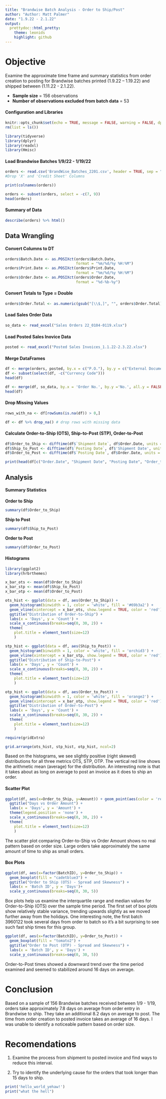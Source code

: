```yaml
---
title: "Brandwise Batch Analysis - Order to Ship/Post"
author: "Author: Matt Palmer"
date: "1.9.22 - 2.1.22"
output:
  prettydoc::html_pretty:
    theme: leonids
    highlight: github
---
```

# Objective

Examine the approximate time frame and summary statistics from order creation to posting for Brandwise batches printed (1.9.22 – 1.19.22) and shipped between (1.11.22 - 2.1.22). 

- **Sample size** = 156 observations
- **Number of observations excluded from batch data** = 53

#### Configuration and Libraries
```r
knitr::opts_chunk$set(echo = TRUE, message = FALSE, warning = FALSE, dpi = 300)
rm(list = ls())
```

```r
library(tidyverse)
library(dplyr)
library(readxl)
library(Hmisc)
```

#### Load Brandwise Batches 1/9/22 - 1/19/22

```r
orders <- read.csv('BrandWise_Batches_2201.csv', header = TRUE, sep = "," )
#Drop 'X' and 'Credit Sheet' Columns

print(colnames(orders))

orders <- subset(orders, select = -c(7, 9))
head(orders)
```

#### Summary of Data

```r
describe(orders) %>% html()
```

## Data Wrangling 

#### Convert Columns to DT

```r

orders$Batch.Date <- as.POSIXct(orders$Batch.Date,
                                format = "%m/%d/%y %H:%M")
orders$Print.Date <- as.POSIXct(orders$Print.Date,
                                format = "%m/%d/%y %H:%M")
orders$Order.Date <- as.POSIXct(orders$Order.Date,
                                format = "%d-%b-%y")
```

#### Convert Totals to Type = Double

```r
orders$Order.Total <- as.numeric(gsub("[\\$,]", "", orders$Order.Total))
```

#### Load Sales Order Data

```r
so_data <- read_excel("Sales Orders 22_0104-0119.xlsx")
```

#### Load Posted Sales Inovice Data

```r
posted <- read_excel("Posted Sales Invoices_1.1.22-2.3.22.xlsx")
```

#### Merge DataFrames

```r
df <- merge(orders, posted, by.x = c("P.O."), by.y = c("External Document No."), all.y = FALSE)
df <- subset(select(df, -c("Currency Code")))
head(df)
```
```r
df <- merge(df, so_data, by.x = 'Order No.', by.y ='No.', all.y = FALSE)
head(df)
```
#### Drop Missing Values

```r
rows_with_na <- df[rowSums(is.na(df)) > 0,]
```

```r
df <- df %>% drop_na() # drop rows with missing data
```

#### Calculate Order-to-Ship (OTS), Ship-to-Post (STP), Order-to-Post

```r
df$Order_to_Ship <- difftime(df$`Shipment Date`, df$Order.Date, units = 'days') %>% as.numeric()
df$Ship_to_Post <- difftime(df$`Posting Date`, df$'Shipment Date', units = 'days') %>% as.numeric()
df$Order_to_Post <- difftime(df$`Posting Date`, df$Order.Date, units = 'days') %>% as.numeric()

print(head(df[c("Order.Date", "Shipment Date", "Posting Date", "Order_to_Ship", "Ship_to_Post", "Order_to_Post")]))
```

## Analysis 
#### Summary Statistics

**Order to Ship**
```r
summary(df$Order_to_Ship)
```
**Ship to Post**
```r
summary(df$Ship_to_Post)
```
**Order to Post**
```r
summary(df$Order_to_Post)
```

#### Histograms

```r
library(ggplot2)
library(hrbrthemes)

x_bar_ots <- mean(df$Order_to_Ship)
x_bar_stp <- mean(df$Ship_to_Post)
x_bar_otp <- mean(df$Order_to_Post)

ots_hist <- ggplot(data = df, aes(Order_to_Ship)) + 
  geom_histogram(binwidth = 1, color = 'white', fill = '#69b3a2') +
  geom_vline(xintercept = x_bar_ots, show.legend = TRUE, color = 'red') +
  ggtitle("Distribution of Order-to-Ship") +
  labs(x = 'Days', y = 'Count') +
  scale_x_continuous(breaks=seq(0, 30, 2)) +
  theme(
    plot.title = element_text(size=12)
    )

stp_hist <- ggplot(data = df, aes(Ship_to_Post)) + 
  geom_histogram(binwidth = 1, color = 'white', fill = 'orchid3') +
  geom_vline(xintercept = x_bar_stp, show.legend = TRUE, color = 'red') +
  ggtitle("Distribution of Ship-to-Post") +
  labs(x = 'Days', y = 'Count') +
  scale_x_continuous(breaks=seq(0, 30, 2)) +
  theme(
    plot.title = element_text(size=12)
    )

otp_hist <- ggplot(data = df, aes(Order_to_Post)) +
  geom_histogram(binwidth = 1, color = 'white', fill = 'orange2') +
  geom_vline(xintercept = x_bar_otp, show.legend = TRUE, color = 'red') +
  ggtitle("Distribution of Order-to-Post") +
  labs(x = 'Days', y = 'Count') +
  scale_x_continuous(breaks=seq(0, 30, 2)) +
  theme(
    plot.title = element_text(size=12)
    )

require(gridExtra)

grid.arrange(ots_hist, stp_hist, otp_hist, ncol=2)
```

Based on the histograms, we see slightly positive (right skewed) distributions for all three metrics OTS, STP, OTP. The vertical red line shows the arithmetic mean (average) for the distribution. An interesting note is that it takes about as long on average to post an invoice as it does to ship an order.

#### Scatter Plot

```r
ggplot(df, aes(x=Order_to_Ship, y=Amount)) + geom_point(aes(color = 'red')) +
  ggtitle("Days vs Order Amount") +
  labs(x = 'Days', y = 'Amount') +
  theme(legend.position = 'none') +
  scale_x_continuous(breaks=seq(0, 30, 2)) +
  theme(
    plot.title = element_text(size=12)
    )
```

The scatter plot comparing Order-to-Ship vs Order Amount shows no real pattern based on order size. Large orders take approximately the same amount of time to ship as small orders.

#### Box Plots

```r
ggplot(df, aes(x=factor(BatchID), y=Order_to_Ship)) + 
  geom_boxplot(fill = "cadetblue3") +
  ggtitle("Order to Ship (OTS) - Spread and Skewness") +
  labs(x = 'Batch ID', y = 'Days')+
  scale_y_continuous(breaks=seq(0, 30, 5))
```

Box plots help us examine the interquartile range and median values for Order-to-Ship (OTS) over the sample time period. The first set of box plots show relatively stable variance, trending upwards slightly as we moved further away from the holidays. One interesting note, the first batch 3960122 took several days from order to batch so it's a bit surprising to see such fast ship times for this group.

```r
ggplot(df, aes(x=factor(BatchID), y=Order_to_Post)) + 
  geom_boxplot(fill = "tomato2") +
  ggtitle("Order to Post (OTP) - Spread and Skewness") +
  labs(x = 'Batch ID', y = 'Days') +
  scale_y_continuous(breaks=seq(0, 30, 5))
```

Order-to-Post times showed a downward trend over the time period examined and seemed to stabilized around 16 days on average.

# Conclusion 
Based on a sample of 156 Brandwise batches received between 1/9 - 1/19, orders take approximately 7.8 days on average from order entry in Brandwise to ship. They take an additional 8.2 days on average to post. The time from order creation to posted invoice takes an average of 16 days. I was unable to identify a noticeable pattern based on order size.

# Recomendations
1. Examine the process from shipment to posted invoice and find ways to reduce this interval.

2. Try to identify the underlying cause for the orders that took longer than 15 days to ship.

```r
print('hello_world_yehaw!')
print("what the hell")
```

